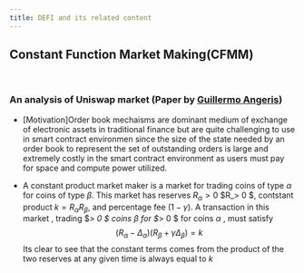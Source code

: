 ```yaml
---
title: DEFI and its related content
---
```


## Constant Function Market Making(CFMM)
<br/>

### An analysis of Uniswap market (Paper by [Guillermo Angeris](https://angeris.github.io/papers/uniswap_analysis.pdf))

* [Motivation]Order book mechaisms are dominant medium of exchange of electronic assets in traditional finance but are quite challenging to use in smart contract environmen since the size of the state needed by an order book to represent the set of outstanding orders is large and extremely costly in the smart contract environment as users must pay for space and compute power utilized.

* A constant product market maker is a market for trading coins of type $\alpha$ for coins of type $\beta$. This market has reserves $R_\alpha > 0$ $R_\beta > 0 $, contstant product $k = R_\alpha R_\beta$, and percentage fee $(1-\gamma)$. A transaction in this market , trading $\Delta_\beta > 0 $ coins $\beta$ for $\Delta_\alpha > 0 $ for coins $\alpha$ , must satisfy 
$$ (R_\alpha - \Delta_\alpha)(R_\beta + \gamma\Delta_\beta) = k$$
Its clear to see that the constant terms comes from the product of the two reserves at any given time is always equal to $k$